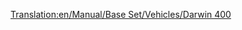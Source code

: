 [[Translation:en/Manual/Base Set/Vehicles/Darwin 400]]

{{es/Aeronaves|Nombre=Darwin 400
|Imagen=[[File:en/Boeing757.png|Darwin 400]]
|Precio=73.828 € (36.919 £)
|Velocidad=947 km/h (592 mph)
|Coste-anual=11.812 € (5,906 £)
|Diseño=1982
|Duración=25
|Capacidad=200 pasajeros y 25 sacos de correo
|
|Descripción=Avión estándar, usarlo en aeropuertos grandes.
|Vida-real=Boeing 757
}}